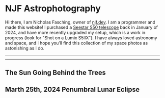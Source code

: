 
# NJF Astrophotography

Hi there, I am Nicholas Fasching, owner of [njf.dev](https://njf.dev). I am a programmer and made this website! I purchased a [Seestar S50 telescope](https://www.seestar.com/) back in January of 2024, and have more recently upgraded my setup, which is a work in progress (look for \"Shot on a Lumix S5IIX\"). I have always loved astronomy and space, and I hope you'll find this collection of my space photos as astonishing as I do.

---

<PhotoGrid />

---

## The Sun Going Behind the Trees

<YouTubePlayer videoId="DiSxQ4sPS18" />

## Marth 25th, 2024 Penumbral Lunar Eclipse

<YouTubePlayer videoId="LDZP3F1N-Z8" />
